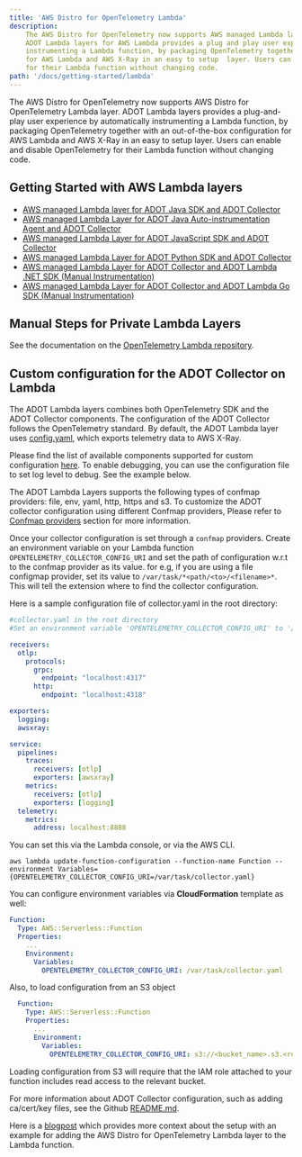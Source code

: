 ```yaml
---
title: 'AWS Distro for OpenTelemetry Lambda'
description:
    The AWS Distro for OpenTelemetry now supports AWS managed Lambda layers.
    ADOT Lambda layers for AWS Lambda provides a plug and play user experience by automatically
    instrumenting a Lambda function, by packaging OpenTelemetry together with an out-of-the-box configuration
    for AWS Lambda and AWS X-Ray in an easy to setup  layer. Users can enable and disable OpenTelemetry
    for their Lambda function without changing code.
path: '/docs/getting-started/lambda'
---
```



The AWS Distro for OpenTelemetry now supports AWS Distro for OpenTelemetry Lambda layer.
    ADOT Lambda layers provides a plug-and-play user experience by automatically
    instrumenting a Lambda function, by packaging OpenTelemetry together with an out-of-the-box configuration
    for AWS Lambda and AWS X-Ray in an easy to setup layer. Users can enable and disable OpenTelemetry
    for their Lambda function without changing code.

<SectionSeparator />

## Getting Started with AWS Lambda layers

* [AWS managed Lambda layer for ADOT Java SDK and ADOT Collector](/docs/getting-started/lambda/lambda-java)
* [AWS managed Lambda Layer for ADOT Java Auto-instrumentation Agent and ADOT Collector](/docs/getting-started/lambda/lambda-java-auto-instr)
* [AWS managed Lambda Layer for ADOT JavaScript SDK and ADOT Collector](/docs/getting-started/lambda/lambda-js)
* [AWS managed Lambda Layer for ADOT Python SDK and ADOT Collector](/docs/getting-started/lambda/lambda-python)
* [AWS managed Lambda Layer for ADOT Collector and ADOT Lambda .NET SDK (Manual Instrumentation)](/docs/getting-started/lambda/lambda-dotnet)
* [AWS managed Lambda Layer for ADOT Collector and ADOT Lambda Go SDK (Manual Instrumentation)](/docs/getting-started/lambda/lambda-go)

## Manual Steps for Private Lambda Layers
See the documentation on the [OpenTelemetry Lambda repository](https://github.com/open-telemetry/opentelemetry-lambda/).

## Custom configuration for the ADOT Collector on Lambda
The ADOT Lambda layers combines both OpenTelemetry SDK and the ADOT Collector components.
The configuration of the ADOT Collector follows the OpenTelemetry standard.
By default, the ADOT Lambda layer uses [config.yaml](https://github.com/aws-observability/aws-otel-lambda/blob/main/adot/collector/config.yaml),
which exports telemetry data to AWS X-Ray.

Please find the list of available components supported for custom configuration [here](https://github.com/aws-observability/aws-otel-lambda/blob/main/README.md#adot-lambda-layer-available-components). To enable debugging, you can use the configuration file to set log level to debug. See the example below.

The ADOT Lambda Layers supports the following types of confmap providers: file, env, yaml, http, https and s3. To customize the ADOT collector configuration using different Confmap providers, Please refer to [Confmap providers](/docs/components/confmap-providers#confmap-providers-supported-by-the-adot-collector) section for more information.

Once your collector configuration is set through a `confmap` providers.
Create an environment variable on your Lambda function `OPENTELEMETRY_COLLECTOR_CONFIG_URI` and set the path of configuration w.r.t to the confmap provider as its value. for e.g, if you are using a file configmap provider, set its value to `/var/task/*<path/<to>/<filename>*`.
This will tell the extension where to find the collector configuration.

Here is a sample configuration file of collector.yaml in the root directory:

```yaml
#collector.yaml in the root directory
#Set an environment variable 'OPENTELEMETRY_COLLECTOR_CONFIG_URI' to '/var/task/collector.yaml'

receivers:
  otlp:
    protocols:
      grpc:
        endpoint: "localhost:4317"
      http:
        endpoint: "localhost:4318"

exporters:
  logging:
  awsxray:

service:
  pipelines:
    traces:
      receivers: [otlp]
      exporters: [awsxray]
    metrics:
      receivers: [otlp]
      exporters: [logging]
  telemetry:
    metrics:
      address: localhost:8888

```
You can set this via the Lambda console, or via the AWS CLI.

```
aws lambda update-function-configuration --function-name Function --environment Variables={OPENTELEMETRY_COLLECTOR_CONFIG_URI=/var/task/collector.yaml}
```

You can configure environment variables via **CloudFormation** template as well:

```yaml
Function:
  Type: AWS::Serverless::Function
  Properties:
    ...
    Environment:
      Variables:
        OPENTELEMETRY_COLLECTOR_CONFIG_URI: /var/task/collector.yaml
```
Also, to load configuration from an S3 object

```yaml
  Function:
    Type: AWS::Serverless::Function
    Properties:
      ...
      Environment:
        Variables:
          OPENTELEMETRY_COLLECTOR_CONFIG_URI: s3://<bucket_name>.s3.<region>.amazonaws.com/collector_config.yaml
```

Loading configuration from S3 will require that the IAM role attached to your function includes read access to the relevant bucket.

For more information about ADOT Collector configuration, such as adding ca/cert/key files, see the Github [README.md](https://github.com/aws-observability/aws-otel-lambda/blob/main/README.md).

Here is a [blogpost](https://aws.amazon.com/blogs/opensource/auto-instrumenting-a-python-application-with-an-aws-distro-for-opentelemetry-lambda-layer/) which provides more context about the setup with an example for adding the AWS Distro for OpenTelemetry Lambda layer to the Lambda function.
